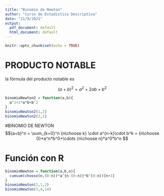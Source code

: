 ```yaml
---
title: "Binomio de Newton"
author: "Curso de Estadistica Descriptiva"
date: "21/9/2021"
output:
  pdf_document: default
  html_document: default
---
```


```r
knitr::opts_chunk$set(echo = TRUE)
```

# PRODUCTO NOTABLE

la fórmula del producto notable es

$$(a+b)^2 = a^2+2ab+b^2$$

```r
binomioNewton2 = function(a,b){
  a^2+2*a*b+b^2
}
binomioNewton2(1,2)
binomioNewton2(2,1)
```


#BINOMIO DE NEWTON
$$(a+b)^n = \sum_{k=0}^n {n\choose k} \cdot a^{n-k}\cdot b^k = {n\choose 0}*a^n*b^0+\cdots {n\choose n}*a^0*b^n $$


# Función con R

```r
binomioNewton = function(a,b,n){
  cumsum(choose(n,(0:n))*a^{n-(0:n)}*b^(0:n))[n+1]
}
binomioNewton(2,1,2)
binomioNewton(3,4,14)
```









